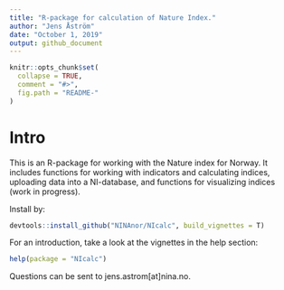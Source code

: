 ```yaml
---
title: "R-package for calculation of Nature Index."
author: "Jens Åström"
date: "October 1, 2019"
output: github_document
---
```


<!-- README.md is generated from README.Rmd. Please edit that file -->

```r
knitr::opts_chunk$set(
  collapse = TRUE,
  comment = "#>",
  fig.path = "README-"
)
```


Intro
====================
This is an R-package for working with the Nature index for Norway. It includes functions for working with indicators and calculating indices, uploading data into a NI-database, and functions for visualizing indices (work in progress).

Install by:
```r
devtools::install_github("NINAnor/NIcalc", build_vignettes = T)
```

For an introduction, take a look at the vignettes in the help section:

```r
help(package = "NIcalc")
```


Questions can be sent to jens.astrom[at]nina.no.





